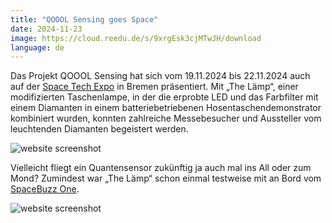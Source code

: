 ```yaml
---
title: "QOOOL Sensing goes Space"
date: 2024-11-23
image: https://cloud.reedu.de/s/9xrgEsk3cjMTwJH/download
language: de
---
```


Das Projekt QOOOL Sensing hat sich vom 19.11.2024 bis 22.11.2024 auch auf der [Space Tech Expo](https://www.spacetechexpo-europe.com/) in Bremen präsentiert. Mit „The Lämp“, einer modifizierten Taschenlampe, in der die erprobte LED und das Farbfilter mit einem Diamanten in einem batteriebetriebenen Hosentaschendemonstrator kombiniert wurden, konnten zahlreiche Messebesucher und Aussteller vom leuchtenden Diamanten begeistert werden.

![website screenshot](https://cloud.reedu.de/s/9xrgEsk3cjMTwJH/download)

Vielleicht fliegt ein Quantensensor zukünftig ja auch mal ins All oder zum Mond? Zumindest war „The Lämp“ schon einmal testweise mit an Bord vom [SpaceBuzz One](https://www.dlr.de/de/ar/karriere-nachwuchs/spacebuzz-one).

![website screenshot](https://cloud.reedu.de/s/YGyeqLA68sL9Zp4/download)
